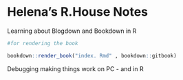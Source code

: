 # Helena's R.House Notes

Learning about Blogdown and Bookdown in R

```r
#for rendering the book

bookdown::render_book("index. Rmd" , bookdown::gitbook)


```

Debugging making things work on PC - and in R